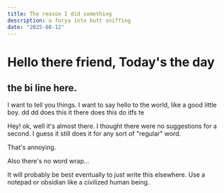 ```yaml
---
title: The reason I did something
description: a forya into butt sniffing
date: "2025-08-12"
---
```

# Hello there friend, Today's the day
## the bi line here.

I want to tell you things.
I want to say hello to the world, like a good little boy.
dd dd does this it there does this do itfs te

Hey! ok, well it's almost there. I thought there were no suggestions for a second.
I guess it still does it for any sort of "regular" word.

That's annoying.

Also there's no word wrap...

It will probably be best eventually to just write this elsewhere.
Use a notepad or obsidian like a civilized human being.